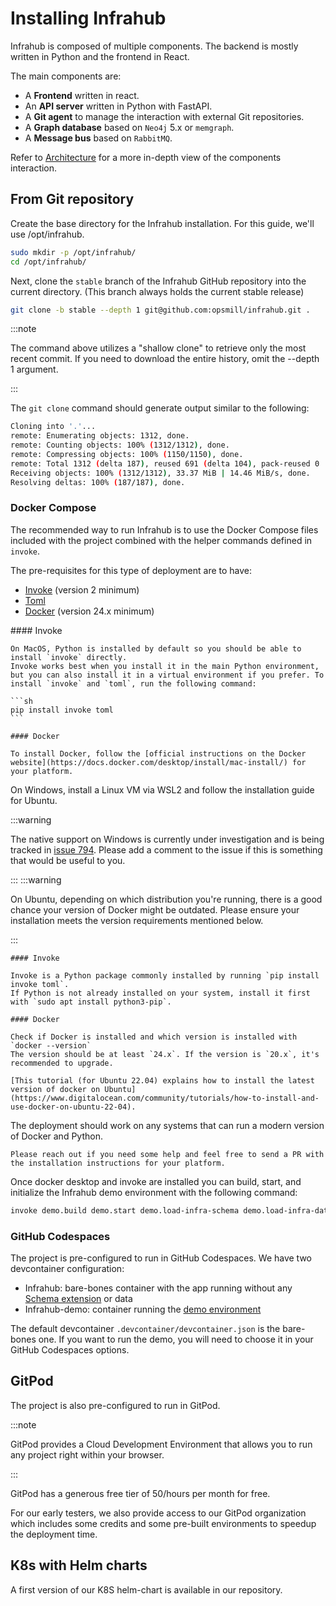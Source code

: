 
# Installing Infrahub

Infrahub is composed of multiple components. The backend is mostly written in Python and the frontend in React.

The main components are:

- A **Frontend** written in react.
- An **API server** written in Python with FastAPI.
- A **Git agent** to manage the interaction with external Git repositories.
- A **Graph database** based on `Neo4j` 5.x or `memgraph`.
- A **Message bus** based on `RabbitMQ`.

Refer to [Architecture](/topics/architecture) for a more in-depth view of the components interaction.

## From Git repository

Create the base directory for the Infrahub installation. For this guide, we'll use /opt/infrahub.

```sh
sudo mkdir -p /opt/infrahub/
cd /opt/infrahub/
```

Next, clone the `stable` branch of the Infrahub GitHub repository into the current directory. (This branch always holds the current stable release)

```sh
git clone -b stable --depth 1 git@github.com:opsmill/infrahub.git .
```

:::note

The command above utilizes a "shallow clone" to retrieve only the most recent commit. If you need to download the entire history, omit the --depth 1 argument.

:::

The `git clone` command should generate output similar to the following:

```sh
Cloning into '.'...
remote: Enumerating objects: 1312, done.
remote: Counting objects: 100% (1312/1312), done.
remote: Compressing objects: 100% (1150/1150), done.
remote: Total 1312 (delta 187), reused 691 (delta 104), pack-reused 0
Receiving objects: 100% (1312/1312), 33.37 MiB | 14.46 MiB/s, done.
Resolving deltas: 100% (187/187), done.
```

### Docker Compose

The recommended way to run Infrahub is to use the Docker Compose files included with the project combined with the helper commands defined in `invoke`.

The pre-requisites for this type of deployment are to have:

- [Invoke](https://www.pyinvoke.org) (version 2 minimum)
- [Toml](https://toml.io/en/)
- [Docker](https://docs.docker.com/engine/install/) (version 24.x minimum)

<Tabs>
  <TabItem value="MacOS" default>
    #### Invoke

    On MacOS, Python is installed by default so you should be able to install `invoke` directly.
    Invoke works best when you install it in the main Python environment, but you can also install it in a virtual environment if you prefer. To install `invoke` and `toml`, run the following command:

    ```sh
    pip install invoke toml
    ```

    #### Docker

    To install Docker, follow the [official instructions on the Docker website](https://docs.docker.com/desktop/install/mac-install/) for your platform.
  </TabItem>
  <TabItem value="Windows">
    On Windows, install a Linux VM via WSL2 and follow the installation guide for Ubuntu.

  :::warning

  The native support on Windows is currently under investigation and is being tracked in [issue 794](https://github.com/opsmill/infrahub/issues/794).
  Please add a comment to the issue if this is something that would be useful to you.

  :::
  </TabItem>
  <TabItem value="Ubuntu">
  :::warning

  On Ubuntu, depending on which distribution you're running, there is a good chance your version of Docker might be outdated. Please ensure your installation meets the version requirements mentioned below.

  :::

    #### Invoke

    Invoke is a Python package commonly installed by running `pip install invoke toml`.
    If Python is not already installed on your system, install it first with `sudo apt install python3-pip`.

    #### Docker

    Check if Docker is installed and which version is installed with `docker --version`
    The version should be at least `24.x`. If the version is `20.x`, it's recommended to upgrade.

    [This tutorial (for Ubuntu 22.04) explains how to install the latest version of docker on Ubuntu](https://www.digitalocean.com/community/tutorials/how-to-install-and-use-docker-on-ubuntu-22-04).
  </TabItem>
  <TabItem value="Other">
    The deployment should work on any systems that can run a modern version of Docker and Python.

    Please reach out if you need some help and feel free to send a PR with the installation instructions for your platform.
  </TabItem>
</Tabs>

Once docker desktop and invoke are installed you can build, start, and initialize the Infrahub demo environment with the following command:

```sh
invoke demo.build demo.start demo.load-infra-schema demo.load-infra-data
```

<ReferenceLink title="Check the documentation of the demo environment for more information" url="/topics/local-demo-environment" />

<!-- vale off -->
### GitHub Codespaces
<!-- vale on -->
The project is pre-configured to run in GitHub Codespaces. We have two devcontainer configuration:

- Infrahub: bare-bones container with the app running without any [Schema extension](/tutorials/getting-started/schema) or data
- Infrahub-demo: container running the [demo environment](/topics/local-demo-environment.mdx)

The default devcontainer `.devcontainer/devcontainer.json` is the bare-bones one. If you want to run the demo, you will need to choose it in your GitHub Codespaces options.

<ReferenceLink title="Infrahub devcontainer file" url="https://github.com/opsmill/infrahub/tree/stable/.devcontainer/devcontainer.json" openInNewTab />

## GitPod

The project is also pre-configured to run in GitPod.

:::note

GitPod provides a Cloud Development Environment that allows you to run any project right within your browser.

:::

GitPod has a generous free tier of 50/hours per month for free.

For our early testers, we also provide access to our GitPod organization which includes some credits and some pre-built environments to speedup the deployment time.

<ReferenceLink title="Check Infrahub in GitPod" url="https://gitpod.io/#/github.com/opsmill/infrahub" openInNewTab />

## K8s with Helm charts

A first version of our K8S helm-chart is available in our repository.

<ReferenceLink title="Infrahub Helm Chart" url="https://github.com/opsmill/infrahub/tree/stable/helm" openInNewTab />
